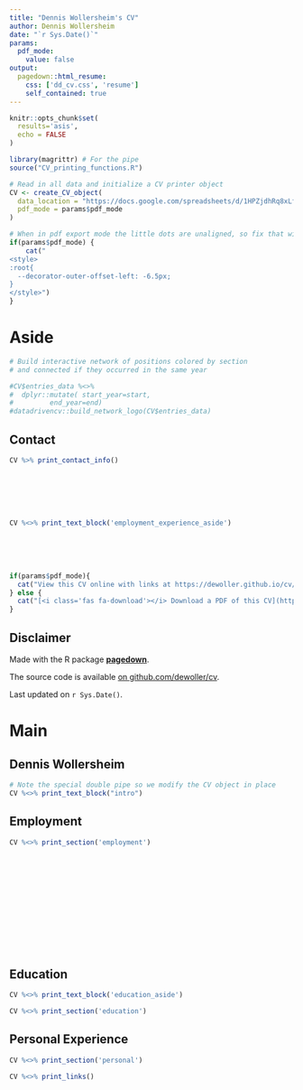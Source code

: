 ```yaml
---
title: "Dennis Wollersheim's CV"
author: Dennis Wollersheim
date: "`r Sys.Date()`"
params:
  pdf_mode:
    value: false
output:
  pagedown::html_resume:
    css: ['dd_cv.css', 'resume']
    self_contained: true
---
```


```r
knitr::opts_chunk$set(
  results='asis', 
  echo = FALSE
)

library(magrittr) # For the pipe
source("CV_printing_functions.R")

# Read in all data and initialize a CV printer object
CV <- create_CV_object(
  data_location = "https://docs.google.com/spreadsheets/d/1HPZjdhRq8xLfsWQI2AJXZ_ytuWiEktI93Rg_qz_85a4/edit?usp=sharing",  
  pdf_mode = params$pdf_mode
)

```


```r
# When in pdf export mode the little dots are unaligned, so fix that with some conditional CSS.
if(params$pdf_mode) {
    cat("
<style>
:root{
  --decorator-outer-offset-left: -6.5px;
}
</style>")
}
```


Aside
================================================================================

```r
# Build interactive network of positions colored by section
# and connected if they occurred in the same year

#CV$entries_data %<>%
#  dplyr::mutate( start_year=start,
#         end_year=end)
#datadrivencv::build_network_logo(CV$entries_data)

```

Contact {#contact}
--------------------------------------------------------------------------------

```r
CV %>% print_contact_info()
```
<br/>
<br/>
<br/>
<br/>


```r
CV %<>% print_text_block('employment_experience_aside')
```
<br/>
<br/>
<br/>


```r
if(params$pdf_mode){
  cat("View this CV online with links at https://dewoller.github.io/cv/cv.html")
} else {
  cat("[<i class='fas fa-download'></i> Download a PDF of this CV](https://github.com/dewoller/cv/raw/master/cv.pdf)")
}
```



Disclaimer {#disclaimer}
--------------------------------------------------------------------------------

Made with the R package [**pagedown**](https://github.com/rstudio/pagedown). 

The source code is available [on github.com/dewoller/cv](https://github.com/dewoller/cv).

Last updated on `r Sys.Date()`.



Main
================================================================================

Dennis Wollersheim {#title}
--------------------------------------------------------------------------------

```r
# Note the special double pipe so we modify the CV object in place
CV %<>% print_text_block("intro") 
```

Employment {data-icon=briefcase}
--------------------------------------------------------------------------------

```r
CV %<>% print_section('employment')
```
<br/>
<br/>
<br/>
<br/>
<br/>
<br/>
<br/>
<br/>
<br/>
<br/>



Education {data-icon=graduation-cap data-concise=true}
--------------------------------------------------------------------------------

::: aside
```r
CV %<>% print_text_block('education_aside')
```
:::

```r
CV %<>% print_section('education')
```



Personal Experience {data-icon=chalkboard-teacher}
--------------------------------------------------------------------------------

```r
CV %<>% print_section('personal')
```


```r
CV %<>% print_links()
```
